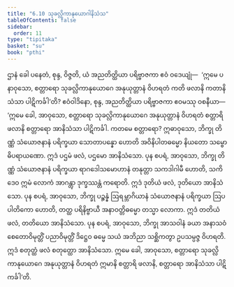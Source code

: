 ```yaml
---
title: "6.10 သုခလ္လိကာနုယောဂါနိသံသ"
tableOfContents: false
sidebar:
  order: 11
type: "tipitaka"
basket: "su"
book: "pthi"
---
```



<DynamicBreadcrumb />

<Division number="185" book="pthi" e="ch" v="8" p="109">

<Paragraph number="376" book="pthi">
ဌာနံ ခေါ ပနေတံ, စုန္ဒ, ဝိဇ္ဇတိ, ယံ အညတိတ္ထိယာ ပရိဗ္ဗာဇကာ ဧဝံ ဝဒေယျုံ—  ‘ဣမေ ပနာဝုသော, စတ္တာရော သုခလ္လိကာနုယောဂေ အနုယုတ္တာနံ ဝိဟရတံ ကတိ ဖလာနိ ကတာနိသံသာ ပါဋိကင်္ခါ’တိ? ဧဝံဝါဒိနော, စုန္ဒ, အညတိတ္ထိယာ ပရိဗ္ဗာဇကာ ဧဝမဿု ဝစနီယာ—  ‘ဣမေ ခေါ, အာဝုသော, စတ္တာရော သုခလ္လိကာနုယောဂေ အနုယုတ္တာနံ ဝိဟရတံ စတ္တာရိ ဖလာနိ စတ္တာရော အာနိသံသာ ပါဋိကင်္ခါ. ကတမေ စတ္တာရော? ဣဓာဝုသော, ဘိက္ခု တိဏ္ဏံ သံယောဇနာနံ ပရိက္ခယာ သောတာပန္နော ဟောတိ အဝိနိပါတဓမ္မော နိယတော သမ္ဗောဓိပရာယဏော. ဣဒံ ပဌမံ ဖလံ, ပဌမော အာနိသံသော. ပုန စပရံ, အာဝုသော, ဘိက္ခု တိဏ္ဏံ သံယောဇနာနံ ပရိက္ခယာ ရာဂဒေါသမောဟာနံ တနုတ္တာ သကဒါဂါမီ ဟောတိ, သကိဒေဝ ဣမံ လောကံ အာဂန္တွာ ဒုက္ခဿန္တံ ကရောတိ. ဣဒံ ဒုတိယံ ဖလံ, ဒုတိယော အာနိသံသော. ပုန စပရံ, အာဝုသော, ဘိက္ခု ပဉ္စန္နံ ဩရမ္ဘာဂိယာနံ သံယောဇနာနံ ပရိက္ခယာ ဩပပါတိကော ဟောတိ, တတ္ထ ပရိနိဗ္ဗာယီ အနာဝတ္တိဓမ္မော တသ္မာ လောကာ. ဣဒံ တတိယံ ဖလံ, တတိယော အာနိသံသော. ပုန စပရံ, အာဝုသော, ဘိက္ခု အာသဝါနံ ခယာ အနာသဝံ စေတောဝိမုတ္တိံ ပညာဝိမုတ္တိံ ဒိဋ္ဌေဝ ဓမ္မေ သယံ အဘိညာ သစ္ဆိကတွာ ဥပသမ္ပဇ္ဇ ဝိဟရတိ. ဣဒံ စတုတ္ထံ ဖလံ စတုတ္ထော အာနိသံသော. ဣမေ ခေါ, အာဝုသော, စတ္တာရော သုခလ္လိကာနုယောဂေ အနုယုတ္တာနံ ဝိဟရတံ ဣမာနိ စတ္တာရိ ဖလာနိ, စတ္တာရော အာနိသံသာ ပါဋိကင်္ခါ’တိ.
</Paragraph>
</Division>